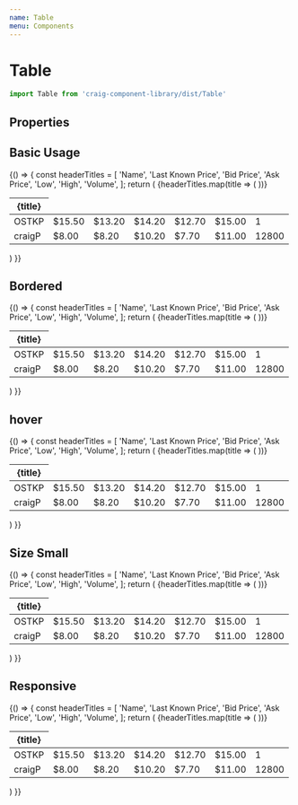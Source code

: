 ```yaml
---
name: Table
menu: Components
---
```



# Table

```javascript
import Table from 'craig-component-library/dist/Table'
```

## Properties

<PropsTable of={Table} />

## Basic Usage

<Playground>
  {() => {
      const headerTitles = [
      'Name',
      'Last Known Price',
      'Bid Price',
      'Ask Price',
      'Low',
      'High',
      'Volume',
    ];
    return (
      <Table>
        <thead>
          <tr>
            {headerTitles.map(title => (
              <th key={title}>
                {title}
              </th>
            ))}
          </tr>
        </thead>
        <tbody>
          <tr>
            <td>OSTKP</td>
            <td>$15.50</td>
            <td>$13.20</td>
            <td>$14.20</td>
            <td>$12.70</td>
            <td>$15.00</td>
            <td>1</td>
          </tr>
          <tr>
            <td>craigP</td>
            <td>$8.00</td>
            <td>$8.20</td>
            <td>$10.20</td>
            <td>$7.70</td>
            <td>$11.00</td>
            <td>12800</td>
          </tr>
        </tbody>
      </Table>
    )
  }}
</Playground>

## Bordered

<Playground>
  {() => {
      const headerTitles = [
      'Name',
      'Last Known Price',
      'Bid Price',
      'Ask Price',
      'Low',
      'High',
      'Volume',
    ];
    return (
      <Table bordered>
        <thead>
          <tr>
            {headerTitles.map(title => (
              <th key={title}>
                {title}
              </th>
            ))}
          </tr>
        </thead>
        <tbody>
          <tr>
            <td>OSTKP</td>
            <td>$15.50</td>
            <td>$13.20</td>
            <td>$14.20</td>
            <td>$12.70</td>
            <td>$15.00</td>
            <td>1</td>
          </tr>
          <tr>
            <td>craigP</td>
            <td>$8.00</td>
            <td>$8.20</td>
            <td>$10.20</td>
            <td>$7.70</td>
            <td>$11.00</td>
            <td>12800</td>
          </tr>
        </tbody>
      </Table>
    )
  }}
</Playground>

## hover

<Playground>
  {() => {
      const headerTitles = [
      'Name',
      'Last Known Price',
      'Bid Price',
      'Ask Price',
      'Low',
      'High',
      'Volume',
    ];
    return (
      <Table hover>
        <thead>
          <tr>
            {headerTitles.map(title => (
              <th key={title}>
                {title}
              </th>
            ))}
          </tr>
        </thead>
        <tbody>
          <tr>
            <td>OSTKP</td>
            <td>$15.50</td>
            <td>$13.20</td>
            <td>$14.20</td>
            <td>$12.70</td>
            <td>$15.00</td>
            <td>1</td>
          </tr>
          <tr>
            <td>craigP</td>
            <td>$8.00</td>
            <td>$8.20</td>
            <td>$10.20</td>
            <td>$7.70</td>
            <td>$11.00</td>
            <td>12800</td>
          </tr>
        </tbody>
      </Table>
    )
  }}
</Playground>

## Size Small

<Playground>
  {() => {
      const headerTitles = [
      'Name',
      'Last Known Price',
      'Bid Price',
      'Ask Price',
      'Low',
      'High',
      'Volume',
    ];
    return (
      <Table size="sm">
        <thead>
          <tr>
            {headerTitles.map(title => (
              <th key={title}>
                {title}
              </th>
            ))}
          </tr>
        </thead>
        <tbody>
          <tr>
            <td>OSTKP</td>
            <td>$15.50</td>
            <td>$13.20</td>
            <td>$14.20</td>
            <td>$12.70</td>
            <td>$15.00</td>
            <td>1</td>
          </tr>
          <tr>
            <td>craigP</td>
            <td>$8.00</td>
            <td>$8.20</td>
            <td>$10.20</td>
            <td>$7.70</td>
            <td>$11.00</td>
            <td>12800</td>
          </tr>
        </tbody>
      </Table>
    )
  }}
</Playground>

## Responsive

<Playground>
  {() => {
      const headerTitles = [
      'Name',
      'Last Known Price',
      'Bid Price',
      'Ask Price',
      'Low',
      'High',
      'Volume',
    ];
    return (
      <Table responsive bordered hover>
        <thead>
          <tr>
            {headerTitles.map(title => (
              <th key={title}>
                {title}
              </th>
            ))}
          </tr>
        </thead>
        <tbody>
          <tr>
            <td>OSTKP</td>
            <td>$15.50</td>
            <td>$13.20</td>
            <td>$14.20</td>
            <td>$12.70</td>
            <td>$15.00</td>
            <td>1</td>
          </tr>
          <tr>
            <td>craigP</td>
            <td>$8.00</td>
            <td>$8.20</td>
            <td>$10.20</td>
            <td>$7.70</td>
            <td>$11.00</td>
            <td>12800</td>
          </tr>
        </tbody>
      </Table>
    )
  }}
</Playground>
